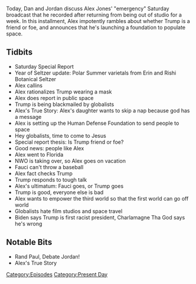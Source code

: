 {{DEFAULTSORT:
    #_EPISODE_0461:July 25, 2020
}}{{Episode
    | title           = July 25, 2020
    | caption         = [https://knowledgefight.libsyn.com/461-july-25-2020 Listen to this episode on Libsyn]
    | episodeNumber   = 461
    | length          = 01:05:36
    | airDate         = July 27, 2020
    | coverageDate    = July 25, 2020
    | episodeType     = [[:Category:Present Day|Present Day]]
    | appearance      = [[Anthony Fauci]], [[Charlamagne Tha God]]
    | beverage        = Polar summer varietals; Rishi Botanical Seltzer
    | previousEpisode = [[460: Donk's Dojo]]
    | nextEpisode     = [[462: July 26, 2020]]
}}

{{Stub}}

Today, Dan and Jordan discuss Alex Jones' "emergency" Saturday broadcast that he recorded after returning from being out of studio for a week. In this installment, Alex impotently rambles about whether Trump is a friend or foe, and announces that he's launching a foundation to populate space.

==Tidbits==

*Saturday Special Report
*Year of Seltzer update: Polar Summer varietals from Erin and Rishi Botanical Seltzer
*Alex callins
*Alex rationalizes Trump wearing a mask
*Alex does report in public space
*Trump is being blackmailed by globalists
*Alex's True Story: Alex's daughter wants to skip a nap because god has a message
*Alex is setting up the Human Defense Foundation to send people to space
*Hey globalists, time to come to Jesus
*Special report thesis: Is Trump friend or foe?
*Good news: people like Alex
*Alex went to Florida
*NWO is taking over, so Alex goes on vacation
*Fauci can't throw a baseball
*Alex fact checks Trump
*Trump responds to tough talk
*Alex's ultimatum: Fauci goes, or Trump goes
*Trump is good, everyone else is bad
*Alex wants to empower the third world so that the first world can go off world
*Globalists hate film studios and space travel
*Biden says Trump is first racist president, Charlamagne Tha God says he's wrong

==Notable Bits==

*Rand Paul, Debate Jordan!
*Alex's True Story

[[Category:Episodes]]
[[Category:Present Day]]
